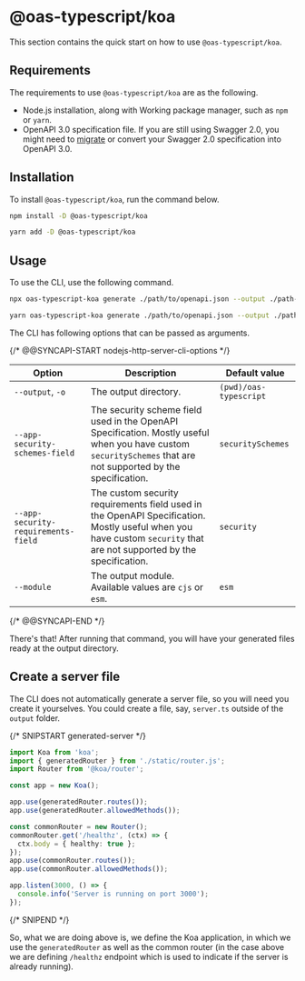 ---
---


# @oas-typescript/koa

This section contains the quick start on how to use `@oas-typescript/koa`.

## Requirements

The requirements to use `@oas-typescript/koa` are as the following.

- Node.js installation, along with Working package manager, such as `npm` or `yarn`.
- OpenAPI 3.0 specification file. If you are still using Swagger 2.0, you might need to [migrate](https://swagger.io/blog/news/whats-new-in-openapi-3-0/) or convert your Swagger 2.0 specification into OpenAPI 3.0.

## Installation

To install `@oas-typescript/koa`, run the command below.

<Tabs groupId="package-managers">
<TabItem value="npm" label="npm" default>

```bash
npm install -D @oas-typescript/koa
```

</TabItem>
<TabItem value="yarn" label="Yarn">

```bash
yarn add -D @oas-typescript/koa
```

</TabItem>
</Tabs>

## Usage

To use the CLI, use the following command.

<Tabs groupId="package-managers">
<TabItem value="npm" label="npm" default>

```bash
npx oas-typescript-koa generate ./path/to/openapi.json --output ./path-to-output-directory
```

</TabItem>
<TabItem value="yarn" label="Yarn">

```bash
yarn oas-typescript-koa generate ./path/to/openapi.json --output ./path-to-output-directory
```

</TabItem>
</Tabs>

The CLI has following options that can be passed as arguments.

{/* @@SYNCAPI-START nodejs-http-server-cli-options */}

| Option | Description | Default value |
| - | - | - |
|`--output`, `-o`|The output directory.|`(pwd)/oas-typescript`|
|`--app-security-schemes-field`|The security scheme field used in the OpenAPI Specification. Mostly useful when you have custom `securitySchemes` that are not supported by the specification.|`securitySchemes`|
|`--app-security-requirements-field`|The custom security requirements field used in the OpenAPI Specification. Mostly useful when you have custom `security` that are not supported by the specification.|`security`|
|`--module`|The output module. Available values are `cjs` or `esm`.|`esm`|

{/* @@SYNCAPI-END */}

There's that! After running that command, you will have your generated files ready at the output directory.

## Create a server file

The CLI does not automatically generate a server file, so you will need you create it yourselves. You could create a file, say, `server.ts` outside of the `output` folder.

{/* SNIPSTART generated-server */}
```ts
import Koa from 'koa';
import { generatedRouter } from './static/router.js';
import Router from '@koa/router';

const app = new Koa();

app.use(generatedRouter.routes());
app.use(generatedRouter.allowedMethods());

const commonRouter = new Router();
commonRouter.get('/healthz', (ctx) => {
  ctx.body = { healthy: true };
});
app.use(commonRouter.routes());
app.use(commonRouter.allowedMethods());

app.listen(3000, () => {
  console.info('Server is running on port 3000');
});
```
{/* SNIPEND */}

So, what we are doing above is, we define the Koa application, in which we use the `generatedRouter` as well as the common router (in the case above we are defining `/healthz` endpoint which is used to indicate if the server is already running).
